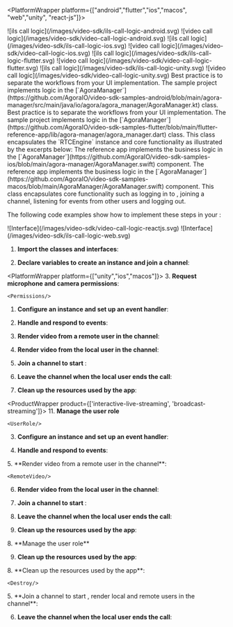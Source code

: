 
<PlatformWrapper platform={["android","flutter","ios","macos", "web","unity", "react-js"]}>

<PlatformWrapper platform="android">
<ProductWrapper product={['interactive-live-streaming', 'broadcast-streaming']}>
![ils call logic](/images/video-sdk/ils-call-logic-android.svg)
</ProductWrapper>
<ProductWrapper product="video-calling">
![video call logic](/images/video-sdk/video-call-logic-android.svg)
</ProductWrapper>
</PlatformWrapper>
<PlatformWrapper platform={["ios","macos"]}>
<ProductWrapper product={["interactive-live-streaming", "broadcast-streaming"]}>
![ils call logic](/images/video-sdk/ils-call-logic-ios.svg)
</ProductWrapper>
<ProductWrapper product="video-calling">
![video call logic](/images/video-sdk/video-call-logic-ios.svg)
</ProductWrapper>
</PlatformWrapper>
<PlatformWrapper platform="flutter">
<ProductWrapper product={['interactive-live-streaming', 'broadcast-streaming']}>
![ils call logic](/images/video-sdk/ils-call-logic-flutter.svg)
</ProductWrapper>
<ProductWrapper product="video-calling">
![video call logic](/images/video-sdk/video-call-logic-flutter.svg)
</ProductWrapper>
</PlatformWrapper>
<PlatformWrapper platform="unity">
<ProductWrapper product={['interactive-live-streaming', 'broadcast-streaming']}>
![ils call logic](/images/video-sdk/ils-call-logic-unity.svg)
</ProductWrapper>
<ProductWrapper product="video-calling">
![video call logic](/images/video-sdk/video-call-logic-unity.svg)
</ProductWrapper>
</PlatformWrapper>
<PlatformWrapper platform="android">
Best practice is to separate the <Vpd k="NAME" /> workflows from your UI implementation. The <Vpd  k="SDK" />
  sample project implements <Vpd k="PRODUCT" /> logic in the
  [`AgoraManager`](https://github.com/AgoraIO/video-sdk-samples-android/blob/main/agora-manager/src/main/java/io/agora/agora_manager/AgoraManager.kt) class.
</PlatformWrapper>
<PlatformWrapper platform="flutter">
Best practice is to separate the <Vpd k="NAME" /> workflows from your UI implementation. The <Vpd  k="SDK" /> sample project implements <Vpd k="PRODUCT" /> logic in the
  [`AgoraManager`](https://github.com/AgoraIO/video-sdk-samples-flutter/blob/main/flutter-reference-app/lib/agora-manager/agora_manager.dart) class.
</PlatformWrapper>
<PlatformWrapper platform={["flutter","android"]}>
  This class encapsulates the `RTCEngine` instance and core functionality as illustrated by the excerpts below:
</PlatformWrapper>
<PlatformWrapper platform={["ios","macos"]}>
<PlatformWrapper platform="ios">
The <Vg k="VSDK" /> reference app implements the <Vg k="PRODUCT" />  business logic in the [`AgoraManager`](https://github.com/AgoraIO/video-sdk-samples-ios/blob/main/agora-manager/AgoraManager.swift) component.
</PlatformWrapper>
<PlatformWrapper platform="macos">
The <Vg k="VSDK" /> reference app implements the <Vg k="PRODUCT" />  business logic in the [`AgoraManager`](https://github.com/AgoraIO/video-sdk-samples-macos/blob/main/AgoraManager/AgoraManager.swift) component.
</PlatformWrapper>
This class encapsulates core functionality such as logging in to <Vg k="AGORA_BACKEND" />, joining a channel, listening for events from other users and logging out.

The following code examples show how to implement these steps in your <Vpl k="CLIENT" />:
</PlatformWrapper>

<PlatformWrapper platform="react-js">
<ProductWrapper product="video-calling">
![Interface](/images/video-sdk/video-call-logic-reactjs.svg)
</ProductWrapper>
<ProductWrapper product={["interactive-live-streaming", "broadcast-streaming"]}>
![Interface](/images/video-sdk/ils-call-logic-web.svg)
</ProductWrapper>
</PlatformWrapper>

1. **Import the <Vpd k="SDK" /> classes and interfaces**:

    <ImportLibraries/>

1.  **Declare variables to create an <Vg k="ENGINE" /> instance and join a channel**:

    <DeclareVariables/>

<PlatformWrapper platform={["unity","ios","macos"]}>
3.  **Request microphone and camera permissions**:

    <Permissions/>

1.  **Configure an <Vg k="ENGINE" /> instance and set up an event handler**:

    <CreateEngine/>

1.  **Handle and respond to  <Vg k="ENGINE" /> events**:

    <HandleEvents/>

1.  **Render video from a remote user in the channel**:

    <RemoteVideo/>

1.  **Render video from the local user in the channel**:

    <LocalVideo/>

1.  **Join a channel to start <Vpd k="PRODUCT" />**:

    <JoinChannel/>

1.  **Leave the channel when the local user ends the call**:

    <LeaveChannel/>

1.  **Clean up the resources used by the app**:

    <Destroy/>

<ProductWrapper product={['interactive-live-streaming', 'broadcast-streaming']}>
11.  **Manage the user role**

    <UserRole/>

</ProductWrapper>

</PlatformWrapper>
<PlatformWrapper notAllowed={["unity","ios","macos"]}>

3.  **Configure an <Vg k="ENGINE" /> instance and set up an event handler**:

    <CreateEngine/>

1.  **Handle and respond to  <Vg k="ENGINE" /> events**:

    <HandleEvents/>

</PlatformWrapper>
<PlatformWrapper notAllowed={["web", "unity", "ios", "macos"]}>
5.  **Render video from a remote user in the channel**:

    <RemoteVideo/>

6.  **Render video from the local user in the channel**:

    <LocalVideo/>

7.  **Join a channel to start <Vpd k="PRODUCT" />**:

    <JoinChannel/>

<PlatformWrapper notAllowed = "react-js">

8.  **Leave the channel when the local user ends the call**:

    <LeaveChannel/>

9.  **Clean up the resources used by the app**:

    <Destroy/>
</PlatformWrapper>
<PlatformWrapper platform= "react-js">
<ProductWrapper product={['interactive-live-streaming', 'broadcast-streaming']}>
8.  **Manage the user role**
    <UserRole/>

9.  **Clean up the resources used by the app**:

    <Destroy/>
</ProductWrapper>
<ProductWrapper product={['video-calling']}>
8.  **Clean up the resources used by the app**:

    <Destroy/>
</ProductWrapper>
</PlatformWrapper>

</PlatformWrapper>

<PlatformWrapper platform="web">
5.  **Join a channel to start <Vpd k="PRODUCT" />, render local and remote users in the channel**:
    <JoinChannel/>

6.  **Leave the channel when the local user ends the call**:

    <LeaveChannel/>
</PlatformWrapper>

</PlatformWrapper>
